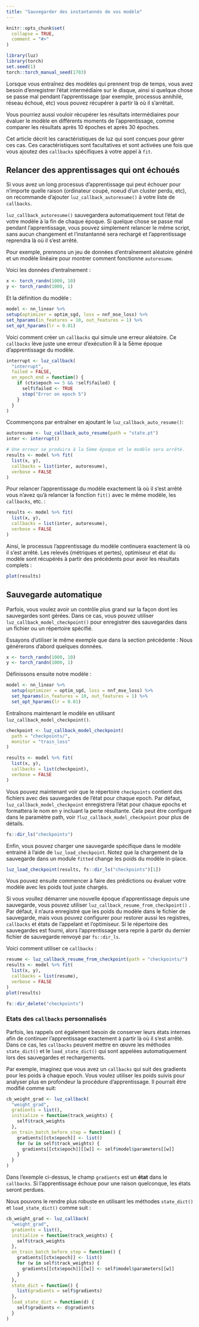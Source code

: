```yaml
---
title: "Sauvegarder des instantannés de vos modèle"
---
```


```r
knitr::opts_chunk$set(
  collapse = TRUE,
  comment = "#>"
)
```

```r
library(luz)
library(torch)
set.seed(1)
torch::torch_manual_seed(1703)
```

Lorsque vous entraînez des modèles qui prennent trop de temps, vous avez besoin d'enregistrer l'état intermédiaire sur le disque,
ainsi si quelque chose se passe mal pendant l'apprentissage (par exemple, processus annihilé, réseau échoué, etc)
vous pouvez récupérer à partir là où il s'arrêtait. 

Vous pourriez aussi vouloir récupérer les résultats intermédiaires pour évaluer le modèle en différents
moments de l'apprentissage, comme comparer les résultats après 10 époches et après 30 époches.

Cet article décrit les caractéristiques de luz qui sont conçues pour gérer ces cas. Ces caractéristiques
sont facultatives et sont activées une fois que vous ajoutez des `callbacks` spécifiques à votre appel à `fit`.

## Relancer des apprentissages qui ont échoués

Si vous avez un long processus d'apprentissage qui peut échouer pour n'importe quelle raison (ordinateur coupé, noeud d'un cluster perdu, etc), on recommande d'ajouter `luz_callback_autoresume()`
à votre liste de `callbacks`.

`luz_callback_autoresume()` sauvegardera automatiquement tout l'état de votre
modèle à la fin de chaque époque. Si quelque chose se passe mal pendant l'apprentissage, vous pouvez simplement
relancer le même script, sans aucun changement et l'instantanné sera rechargé
et l'apprentissage reprendra là où il s'est arrêté.

Pour exemple, prennons un jeu de données d'entraînement aléatoire généré et un modèle linéaire pour montrer comment fonctionne `autoresume`.

Voici les données d'entraînement :

  ```r
x <- torch_randn(1000, 10)
y <- torch_randn(1000, 1)
```

Et la définition du modèle :

  ```r
model <- nn_linear %>%
  setup(optimizer = optim_sgd, loss = nnf_mse_loss) %>%
  set_hparams(in_features = 10, out_features = 1) %>%
  set_opt_hparams(lr = 0.01)
```

Voici comment créer un `callbacks` qui simule une erreur aléatoire.
Ce `callbacks` lève juste une erreur d'exécution R à la 5ème époque d'apprentissage du modèle.

```r
interrupt <- luz_callback(
  "interrupt",
  failed = FALSE,
  on_epoch_end = function() {
    if (ctx$epoch == 5 && !self$failed) {
      self$failed <- TRUE
      stop("Error on epoch 5")
    }
  }
)
```

Ccommençons par entraîner en ajoutant le `luz_callback_auto_resume()`:
  
```r
autoresume <- luz_callback_auto_resume(path = "state.pt")
inter <- interrupt()

# Une erreur se produira à la 5ème époque et le modèle sera arrêté.
results <- model %>% fit(
  list(x, y),
  callbacks = list(inter, autoresume),
  verbose = FALSE
)
```

Pour relancer l'apprentissage du modèle exactement là où il s'est arrêté vous n'avez qu'à relancer la fonction `fit()` avec le même modèle, les `callbacks`, etc. :
  
```r
results <- model %>% fit(
  list(x, y),
  callbacks = list(inter, autoresume),
  verbose = FALSE
)
```

Ainsi, le processus l'apprentissage du modèle continuera exactement là où il s'est arrêté. 
Les relevés (métriques et pertes), optimiseur et état du modèle sont récupérés à partir des précédents pour avoir les résultats complets :
  
```r
plot(results)
```


## Sauvegarde automatique 

Parfois, vous voulez avoir un contrôle plus grand sur la façon dont les sauvegardes sont gérées. 
Dans ce cas, vous pouvez utiliser `luz_callback_model_checkpoint()` pour enregistrer des sauvegardes dans un fichier ou un répertoire spécifié.

Essayons d'utiliser le même exemple que dans la section précédente :
Nous générerons d'abord quelques données.

```r
x <- torch_randn(1000, 10)
y <- torch_randn(1000, 1)
```

Définissons ensuite notre modèle :

```r
model <- nn_linear %>%
  setup(optimizer = optim_sgd, loss = nnf_mse_loss) %>%
  set_hparams(in_features = 10, out_features = 1) %>%
  set_opt_hparams(lr = 0.01)
```

Entraînons maintenant le modèle en utilisant `luz_callback_model_checkpoint()`.

```r
checkpoint <- luz_callback_model_checkpoint(
  path = "checkpoints/", 
  monitor = "train_loss"
)

results <- model %>% fit(
  list(x, y),
  callbacks = list(checkpoint),
  verbose = FALSE
)
```

Vous pouvez maintenant voir que le répertoire `checkpoints` contient des fichiers avec des sauvegardes de l'état pour chaque epoch. Par défaut, `luz_callback_model_checkpoint` 
enregistrera l'état pour chaque epochs et formattera le nom en y incluant la perte résultante. Cela peut être configuré 
dans le paramètre path, voir `?luz_callback_model_checkpoint` pour plus de détails.

```r
fs::dir_ls("checkpoints")
```

Enfin, vous pouvez charger une sauvegarde spécifique dans le modèle entrainé à l'aide de `luz_load_checkpoint`. Notez que la chargement de la sauvegarde dans un module `fitted` change les poids du modèle in-place. 

```r
luz_load_checkpoint(results, fs::dir_ls("checkpoints")[1])
```

Vous pouvez ensuite commencer à faire des prédictions ou évaluer votre modèle avec les poids tout juste chargés.

Si vous voullez démarrer une nouvelle époque d'apprentissage depuis une sauvegarde, vous pouvez utiliser 
`luz_callback_resume_from_checkpoint()` . Par défaut, il n'aura enregistré que les poids du modèle dans le fichier de sauvegarde, mais vous pouvez configurer pour restorer aussi les 
registres, `callbacks` et états de l'appelant et l'optimiseur. Si le répertoire des sauvegardes est fourni, alors l'apprentissage sera reprie à partir du dernier fichier de sauvegarde renvoyé par
`fs::dir_ls`.

Voici comment utiliser ce `callbacks` :

```r
resume <- luz_callback_resume_from_checkpoint(path = "checkpoints/")
results <- model %>% fit(
  list(x, y),
  callbacks = list(resume),
  verbose = FALSE
)
plot(results)
```

```r
fs::dir_delete("checkpoints")
```

### Etats des `callbacks` personnalisés

Parfois, les rappels ont également besoin de conserver leurs états internes afin de continuer l'apprentissage exactement à partir là où il s'est arrêté. Dans ce cas, les  `callbacks` peuvent mettre en œuvre les méthodes `state_dict()` et le `load_state_dict()` qui sont appelées automatiquement lors des sauvegardes et rechargements.

Par exemple, imaginez que vous avez un `callbacks` qui suit des gradients pour les poids à chaque epoch. Vous voulez utiliser les poids suivis pour analyser plus en profondeur la procédure d'apprentissage. Il pourrait être modifié comme suit:

```r
cb_weight_grad <- luz_callback(
  "weight_grad",
  gradients = list(),
  initialize = function(track_weights) {
    self$track_weights
  },
  on_train_batch_before_step = function() {
    gradients[[ctx$epoch]] <- list()
    for (w in self$track_weights) {
      gradients[[ctx$epoch]][[w]] <- self$model$parameters[[w]]
    }
  }
)
```

Dans l'exemple ci-dessus, le champ `gradients` est un **état** dans le `callbacks`. Si l'apprentissage échoue pour une raison quelconque, les états seront perdues. 

Nous pouvons le rendre plus robuste en utilisant les méthodes `state_dict()` et `load_state_dict()` comme suit :

```r
cb_weight_grad <- luz_callback(
  "weight_grad",
  gradients = list(),
  initialize = function(track_weights) {
    self$track_weights
  },
  on_train_batch_before_step = function() {
    gradients[[ctx$epoch]] <- list()
    for (w in self$track_weights) {
      gradients[[ctx$epoch]][[w]] <- self$model$parameters[[w]]
    }
  },
  state_dict = function() {
    list(gradients = self$gradients)
  },
  load_state_dict = function(d) {
    self$gradients <- d$gradients
  }
)
```
